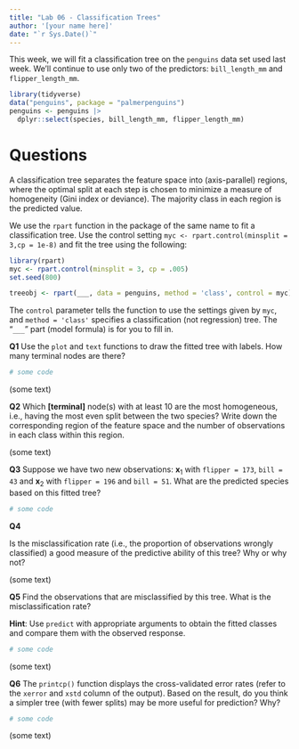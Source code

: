```yaml
---
title: "Lab 06 - Classification Trees"
author: '[your name here]'
date: "`r Sys.Date()`"
---
```


This week, we will fit a classification tree on the `penguins` data
set used last week.  We'll continue to
use only two of the predictors: `bill_length_mm` and `flipper_length_mm`.

```r
library(tidyverse)
data("penguins", package = "palmerpenguins")
penguins <- penguins |> 
  dplyr::select(species, bill_length_mm, flipper_length_mm)
```


# Questions

A classification tree separates the feature space into
(axis-parallel) regions, where the optimal split at each step is
chosen to minimize a measure of homogeneity (Gini index or deviance).
The majority class in each region is the predicted value.

We use the `rpart` function in the package of the same name to fit a
classification tree. Use the control setting
`myc <- rpart.control(minsplit = 3,cp = 1e-8)` and fit the tree using the
following:

```r
library(rpart)
myc <- rpart.control(minsplit = 3, cp = .005)
set.seed(800)
```

::: {.solbox data-latex=""}

```r
treeobj <- rpart(___, data = penguins, method = 'class', control = myc)
```
:::

The `control` parameter tells the function to use the settings given by
`myc`, and `method = 'class'` specifies a classification (not regression)
tree. The "`___`" part (model formula) is for you to fill in.

**Q1**
Use the `plot` and `text` functions to draw the fitted
tree with labels. How many terminal nodes are there?

::: {.solbox data-latex=""}
```r

# some code

```

(some text)
:::


**Q2**
Which **[terminal]** node(s) with at least 10 are the most
homogeneous, i.e., having the most even split between the two
species? Write down the corresponding region of the feature space
and the number of observations in each class within this region.

::: {.solbox data-latex=""}

(some text)

:::

**Q3**
Suppose we have two new observations: $\boldsymbol{x}_{1}$ with `flipper = 173`, 
`bill = 43` and $\boldsymbol{x}_{2}$ with `flipper = 196` and `bill = 51`.
What are the predicted species based on this fitted tree?

::: {.solbox data-latex=""}
```r

# some code

```
:::

**Q4**

Is the misclassification rate (i.e., the proportion of
observations wrongly classified) a good measure of the predictive
ability of this tree? Why or why not?

::: {.solbox data-latex=""}

(some text)

:::



**Q5**
Find the observations that are misclassified by this
tree. What is the misclassification rate?
    
**Hint**: Use `predict` with appropriate arguments to obtain the
fitted classes and compare them with the observed response.


::: {.solbox data-latex=""}
```r

# some code

```

(some text)
:::

**Q6**
The `printcp()` function displays the cross-validated
error rates (refer to the `xerror` and `xstd` column of the output). Based on
the result, do you think a simpler tree (with fewer splits) may be
more useful for prediction? Why?

::: {.solbox data-latex=""}
```r
# some code
```

(some text)
:::
